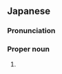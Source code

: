 ==Japanese==
{{ja-kanjitab|ひろ|と}}

===Pronunciation===
{{ja-pron|ひろと}}

===Proper noun===
{{ja-pos|proper|ひろと}}

# {{given name|male|lang=ja|sort=ひろと}}
